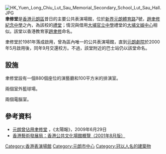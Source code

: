 [[File:HK_Yuen_Long_Chiu_Lut_Sau_Memorial_Secondary_School_Lut_Sau_Hall.JPG|thumb]]
'''聿修堂'''是[[香港|香港]][[元朗區|元朗區]]昔日的主要公共表演場館，位於[[新界|新界]][[元朗體育路|元朗體育路]]7號，[[趙聿修紀念中學|趙聿修紀念中學]]之內，為該校的[[禮堂|禮堂]]；情況與借用[[大埔官立中學|大埔官立中學]]禮堂的[[大埔文娛中心|大埔文娛中心]]相似。該堂以香港教育家[[趙聿修|趙聿修]]命名。

聿修堂於1981年落成啟用，曾為區內唯一的公共表演場館，直到[[元朗劇院|元朗劇院]]於2000年5月啟用後，同年9月交還校方。不過，該堂附近的巴士站仍以該堂命名。

==設施==
聿修堂設有一個880個座位的演藝廳和100平方米的排演室。

兩個室外籃球場。

兩個電腦室。

==參考資料==
*[http://the-sun.on.cc/cnt/news/20090629/00407_003.html 元朗曾佔用聿修堂] {{Wayback|url=http://the-sun.on.cc/cnt/news/20090629/00407_003.html |date=20100610222427 }}，《太陽報》，2009年6月29日
*[http://www.hkadc.org.hk/rs/File/info_centre/reports/200108_cultural_venues_guide.pdf 香港藝術發展局：香港公共文化場館概覽（2001年8月版）] {{Wayback|url=http://www.hkadc.org.hk/rs/File/info_centre/reports/200108_cultural_venues_guide.pdf |date=20100214182605 }}

{{香港公共表演場地}}

[[Category:香港表演場館|Category:香港表演場館]]
[[Category:元朗市中心|Category:元朗市中心]]
[[Category:冠以人名的建築物|Category:冠以人名的建築物]]